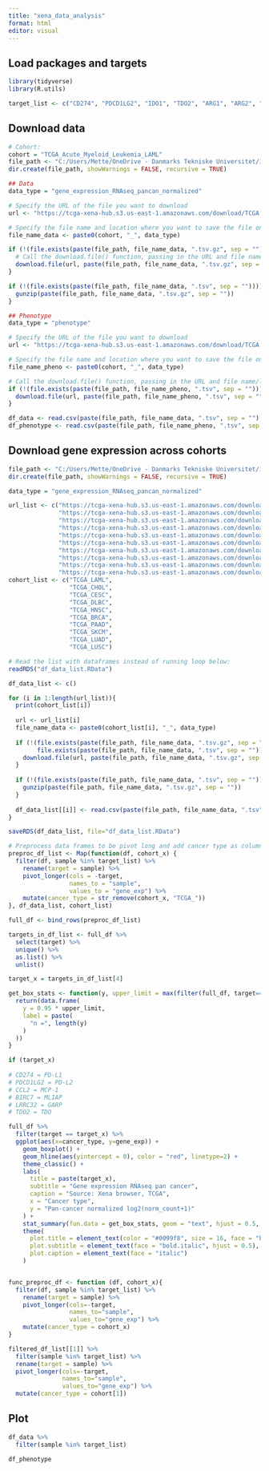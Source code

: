 ```yaml
---
title: "xena_data_analysis"
format: html
editor: visual
---
```


## Load packages and targets

```r
library(tidyverse)
library(R.utils)
```

```r
target_list <- c("CD274", "PDCD1LG2", "IDO1", "TDO2", "ARG1", "ARG2", "TGFB1", "CCL22", "CCL2", "LGALS3","LRRC32", "IL10", "SIGLEC15", "BIRC7")

```

## Download data

```r
# Cohort:
cohort = "TCGA_Acute_Myeloid_Leukemia_LAML"
file_path <- "C:/Users/Mette/OneDrive - Danmarks Tekniske Universitet/11. Semester Speciale/Data/Xena/"
dir.create(file_path, showWarnings = FALSE, recursive = TRUE)
```

```r
## Data
data_type = "gene_expression_RNAseq_pancan_normalized"

# Specify the URL of the file you want to download
url <- "https://tcga-xena-hub.s3.us-east-1.amazonaws.com/download/TCGA.LAML.sampleMap%2FHiSeqV2_PANCAN.gz"

# Specify the file name and location where you want to save the file on your computer
file_name_data <- paste0(cohort, "_", data_type)

if (!(file.exists(paste(file_path, file_name_data, ".tsv.gz", sep = "")))){
  # Call the download.file() function, passing in the URL and file name/location as arguments
  download.file(url, paste(file_path, file_name_data, ".tsv.gz", sep = ""), mode = "wb")
}

if (!(file.exists(paste(file_path, file_name_data, ".tsv", sep = "")))){
  gunzip(paste(file_path, file_name_data, ".tsv.gz", sep = ""))
}
```

```r
## Phenotype
data_type = "phenotype"

# Specify the URL of the file you want to download
url <- "https://tcga-xena-hub.s3.us-east-1.amazonaws.com/download/TCGA.LAML.sampleMap%2FLAML_clinicalMatrix"

# Specify the file name and location where you want to save the file on your computer
file_name_pheno <- paste0(cohort, "_", data_type)

# Call the download.file() function, passing in the URL and file name/location as arguments
if (!(file.exists(paste(file_path, file_name_pheno, ".tsv", sep = "")))){
  download.file(url, paste(file_path, file_name_pheno, ".tsv", sep = ""), mode = "wb")
}
```

```r
df_data <- read.csv(paste(file_path, file_name_data, ".tsv", sep = ""),sep = "\t")
df_phenotype <- read.csv(paste(file_path, file_name_pheno, ".tsv", sep = ""),sep = "\t")
```

## Download gene expression across cohorts

```r
file_path <- "C:/Users/Mette/OneDrive - Danmarks Tekniske Universitet/11. Semester Speciale/Data/Xena/"
dir.create(file_path, showWarnings = FALSE, recursive = TRUE)

data_type = "gene_expression_RNAseq_pancan_normalized"

url_list <- c("https://tcga-xena-hub.s3.us-east-1.amazonaws.com/download/TCGA.LAML.sampleMap%2FHiSeqV2_PANCAN.gz",
              "https://tcga-xena-hub.s3.us-east-1.amazonaws.com/download/TCGA.CHOL.sampleMap%2FHiSeqV2_PANCAN.gz",
              "https://tcga-xena-hub.s3.us-east-1.amazonaws.com/download/TCGA.CESC.sampleMap%2FHiSeqV2_PANCAN.gz",
              "https://tcga-xena-hub.s3.us-east-1.amazonaws.com/download/TCGA.DLBC.sampleMap%2FHiSeqV2_PANCAN.gz",
              "https://tcga-xena-hub.s3.us-east-1.amazonaws.com/download/TCGA.HNSC.sampleMap%2FHiSeqV2_PANCAN.gz",
              "https://tcga-xena-hub.s3.us-east-1.amazonaws.com/download/TCGA.BRCA.sampleMap%2FHiSeqV2_PANCAN.gz",
              "https://tcga-xena-hub.s3.us-east-1.amazonaws.com/download/TCGA.PAAD.sampleMap%2FHiSeqV2_PANCAN.gz",
              "https://tcga-xena-hub.s3.us-east-1.amazonaws.com/download/TCGA.SKCM.sampleMap%2FHiSeqV2_PANCAN.gz",
              "https://tcga-xena-hub.s3.us-east-1.amazonaws.com/download/TCGA.LUAD.sampleMap%2FHiSeqV2_PANCAN.gz",
              "https://tcga-xena-hub.s3.us-east-1.amazonaws.com/download/TCGA.LUSC.sampleMap%2FHiSeqV2_PANCAN.gz")
cohort_list <- c("TCGA_LAML",
                 "TCGA_CHOL",
                 "TCGA_CESC",
                 "TCGA_DLBC",
                 "TCGA_HNSC",
                 "TCGA_BRCA",
                 "TCGA_PAAD",
                 "TCGA_SKCM",
                 "TCGA_LUAD",
                 "TCGA_LUSC")
```

```r
# Read the list with dataframes instead of running loop below: 
readRDS("df_data_list.RData")
```

```r
df_data_list <- c()

for (i in 1:length(url_list)){
  print(cohort_list[i])
  
  url <- url_list[i]
  file_name_data <- paste0(cohort_list[i], "_", data_type)
  
  if (!(file.exists(paste(file_path, file_name_data, ".tsv.gz", sep = "")) | 
        file.exists(paste(file_path, file_name_data, ".tsv", sep = "")))){
    download.file(url, paste(file_path, file_name_data, ".tsv.gz", sep = ""), mode = "wb")
  }
  
  if (!(file.exists(paste(file_path, file_name_data, ".tsv", sep = "")))){
    gunzip(paste(file_path, file_name_data, ".tsv.gz", sep = ""))
  }
  
  df_data_list[[i]] <- read.csv(paste(file_path, file_name_data, ".tsv", sep = ""),sep = "\t")
}

saveRDS(df_data_list, file="df_data_list.RData")
```

```r
# Preprocess data frames to be pivot long and add cancer type as column:
preproc_df_list <- Map(function(df, cohort_x) {
  filter(df, sample %in% target_list) %>% 
    rename(target = sample) %>% 
    pivot_longer(cols = -target, 
                 names_to = "sample", 
                 values_to = "gene_exp") %>% 
    mutate(cancer_type = str_remove(cohort_x, "TCGA_"))
}, df_data_list, cohort_list)

full_df <- bind_rows(preproc_df_list) 

targets_in_df_list <- full_df %>% 
  select(target) %>% 
  unique() %>% 
  as.list() %>% 
  unlist()
```

```r
target_x = targets_in_df_list[4]

get_box_stats <- function(y, upper_limit = max(filter(full_df, target==target_x)$gene_exp) * 1.5) {
  return(data.frame(
    y = 0.95 * upper_limit,
    label = paste(
      "n =", length(y)
    )
  ))
}

if (target_x)
  
# CD274 = PD-L1
# PDCD1LG2 = PD-L2
# CCL2 = MCP-1
# BIRC7 = MLIAP
# LRRC32 = GARP
# TDO2 = TDO

full_df %>% 
  filter(target == target_x) %>% 
  ggplot(aes(x=cancer_type, y=gene_exp)) +
    geom_boxplot() +
    geom_hline(aes(yintercept = 0), color = "red", linetype=2) +
    theme_classic() +
    labs(
      title = paste(target_x),
      subtitle = "Gene expression RNAseq pan cancer",
      caption = "Source: Xena browser, TCGA",
      x = "Cancer type",
      y = "Pan-cancer normalized log2(norm_count+1)"
    ) + 
    stat_summary(fun.data = get_box_stats, geom = "text", hjust = 0.5, vjust = 0.9, size= 3.5) +
    theme(
      plot.title = element_text(color = "#0099f8", size = 16, face = "bold", hjust = 0.5),
      plot.subtitle = element_text(face = "bold.italic", hjust = 0.5),
      plot.caption = element_text(face = "italic")
    )
```

```r

```

```r

func_preproc_df <- function (df, cohort_x){
  filter(df, sample %in% target_list) %>% 
    rename(target = sample) %>% 
    pivot_longer(cols=-target,
                 names_to="sample",
                 values_to="gene_exp") %>% 
    mutate(cancer_type = cohort_x)
}

filtered_df_list[[1]] %>% 
  filter(sample %in% target_list) %>% 
  rename(target = sample) %>% 
  pivot_longer(cols=-target,
               names_to="sample",
               values_to="gene_exp") %>% 
  mutate(cancer_type = cohort[1])
```

## Plot

```r
df_data %>% 
  filter(sample %in% target_list)
```

```r
df_phenotype
```
